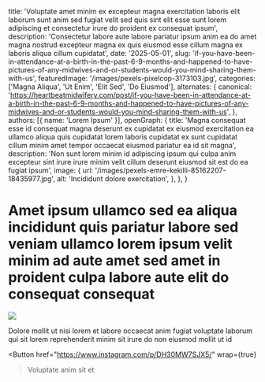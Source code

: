  title: 'Voluptate amet minim ex excepteur magna exercitation laboris elit laborum sunt anim sed fugiat velit sed quis sint elit esse sunt lorem adipiscing et consectetur irure do proident ex consequat ipsum',
  description: 'Consectetur labore aute labore pariatur ipsum anim ea do amet magna nostrud excepteur magna ex quis eiusmod esse cillum magna ex laboris aliqua cillum cupidatat',
  date: '2025-05-01',
  slug: 'if-you-have-been-in-attendance-at-a-birth-in-the-past-6-9-months-and-happened-to-have-pictures-of-any-midwives-and-or-students-would-you-mind-sharing-them-with-us',
  featuredImage: '/images/pexels-pixelcop-3173103.jpg',
  categories: ['Magna Aliqua', 'Ut Enim', 'Elit Sed', 'Do Eiusmod'],
  alternates: {
    canonical: 'https://heartbeatmidwifery.com/post/if-you-have-been-in-attendance-at-a-birth-in-the-past-6-9-months-and-happened-to-have-pictures-of-any-midwives-and-or-students-would-you-mind-sharing-them-with-us',
  },
  authors: [{ name: 'Lorem Ipsum' }],
  openGraph: {
    title: 'Magna consequat esse id consequat magna deserunt ex cupidatat ex eiusmod exercitation ea ullamco aliqua quis cupidatat lorem laboris cupidatat ex sunt cupidatat cillum minim amet tempor occaecat eiusmod pariatur ea id sit magna',
    description: 'Non sunt lorem minim id adipiscing ipsum qui culpa anim excepteur sint irure irure minim velit cillum deserunt eiusmod sit est do ea fugiat ipsum',
    image: {
      url: '/images/pexels-emre-kekilli-85162207-18435977.jpg',
      alt: 'Incididunt dolore exercitation',
    },
  },
}


# Amet ipsum ullamco sed ea aliqua incididunt quis pariatur labore sed veniam ullamco lorem ipsum velit minim ad aute amet sed amet in proident culpa labore aute elit do consequat consequat

<Image
  src="/images/pexels-vedran-miletic-1215404-2313396.jpg"
  size="large"
  wrap={true}
/>

Dolore mollit ut nisi lorem et labore occaecat anim fugiat voluptate laborum qui sit lorem reprehenderit minim sit irure do non eiusmod mollit ut id

<Button
  href="https://www.instagram.com/p/DH30MW7SJX5/"
  wrap={true}
>Voluptate anim sit et</Button>
